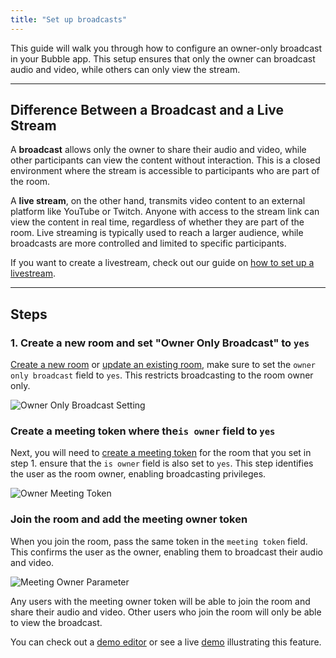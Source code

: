 ```yaml
---
title: "Set up broadcasts"
---
```



This guide will walk you through how to configure an owner-only broadcast in your Bubble app. This setup ensures that only the owner can broadcast audio and video, while others can only view the stream.

---

## Difference Between a Broadcast and a Live Stream

A **broadcast** allows only the owner to share their audio and video, while other participants can view the content without interaction. This is a closed environment where the stream is accessible to participants who are part of the room.

A **live stream**, on the other hand, transmits video content to an external platform like YouTube or Twitch. Anyone with access to the stream link can view the content in real time, regardless of whether they are part of the room. Live streaming is typically used to reach a larger audience, while broadcasts are more controlled and limited to specific participants.

If you want to create a livestream, check out our guide on [how to set up a livestream](/bubble/daily/how-tos/set-up-livestream).

---

## Steps

### 1. Create a new room and set "Owner Only Broadcast" to `yes`

[Create a new room](/bubble/daily/plugin-reference/actions/create-room) or [update an existing room](/bubble/daily/plugin-reference/actions/update-room), make sure to set the `owner only broadcast` field to `yes`. This restricts broadcasting to the room owner only.

![Owner Only Broadcast Setting](https://res.cloudinary.com/dpfmaccxx/image/upload/v1726157184/Screenshot_2023-01-19_at_5.59.18_PM_f4plwd.png)

### Create a meeting token where the`is owner` field to `yes`

Next, you will need to [create a meeting token](/bubble/daily/plugin-reference/actions/create-meeting-token) for the room that you set in step 1. ensure that the `is owner` field is also set to `yes`. This step identifies the user as the room owner, enabling broadcasting privileges.

![Owner Meeting Token](https://res.cloudinary.com/dpfmaccxx/image/upload/v1726157185/Screenshot_2023-01-19_at_6.02.31_PM_lyuqoh.png)

### Join the room and add the meeting owner token

When you join the room, pass the same token in the `meeting token` field. This confirms the user as the owner, enabling them to broadcast their audio and video.

![Meeting Owner Parameter](https://res.cloudinary.com/dpfmaccxx/image/upload/v1726157184/Screenshot_2023-01-19_at_6.02.54_PM_n8j2eq.png)

Any users with the meeting owner token will be able to join the room and share their audio and video. Other users who join the room will only be able to view the broadcast.

You can check out a [demo editor](https://bubble.io/page?type=page&name=owner_only_broadcast&id=nocodedemos&tab=tabs-2) or see a live [demo](https://nocodedemos.bubbleapps.io/version-test/owner_only_broadcast) illustrating this feature.

<dailyBubbleFooter />

